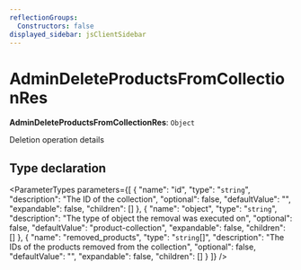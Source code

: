 ```yaml
---
reflectionGroups:
  Constructors: false
displayed_sidebar: jsClientSidebar
---
```



# AdminDeleteProductsFromCollectionRes

 **AdminDeleteProductsFromCollectionRes**: `Object`

Deletion operation details

## Type declaration

<ParameterTypes parameters={[
  {
    "name": "id",
    "type": "`string`",
    "description": "The ID of the collection",
    "optional": false,
    "defaultValue": "",
    "expandable": false,
    "children": []
  },
  {
    "name": "object",
    "type": "`string`",
    "description": "The type of object the removal was executed on",
    "optional": false,
    "defaultValue": "product-collection",
    "expandable": false,
    "children": []
  },
  {
    "name": "removed_products",
    "type": "`string`[]",
    "description": "The IDs of the products removed from the collection",
    "optional": false,
    "defaultValue": "",
    "expandable": false,
    "children": []
  }
]} />
